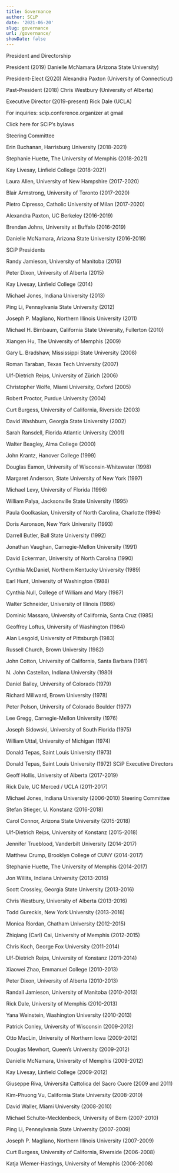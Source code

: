 ```yaml
---
title: Governance
author: SCiP
date: '2021-06-20'
slug: governance
url: /governance/
showDate: false
---
```



President and Directorship

President (2019)
Danielle McNamara (Arizona State University)

President-Elect (2020)
Alexandra Paxton (University of Connecticut)

Past-President (2018)
Chris Westbury (University of Alberta)

Executive Director (2019-present)
Rick Dale (UCLA)

 

For inquiries: scip.conference.organizer at gmail

Click here for SCiP's bylaws
 
Steering Committee

Erin Buchanan, Harrisburg University (2018-2021)

Stephanie Huette, The University of Memphis (2018-2021)

Kay Livesay, Linfield College (2018-2021)

Laura Allen, University of New Hampshire (2017-2020)

Blair Armstrong, University of Toronto (2017-2020)

Pietro Cipresso, Catholic University of Milan (2017-2020)

Alexandra Paxton, UC Berkeley (2016-2019)

Brendan Johns, University at Buffalo (2016-2019)

Danielle McNamara, Arizona State University (2016-2019)

SCiP Presidents

Randy Jamieson, University of Manitoba (2016)

Peter Dixon, University of Alberta (2015)

Kay Livesay, Linfield College (2014)

Michael Jones, Indiana University (2013)

Ping Li, Pennsylvania State University (2012)

Joseph P. Magliano, Northern Illinois University (2011)

Michael H. Birnbaum, California State University, Fullerton (2010)

Xiangen Hu, The University of Memphis (2009)

Gary L. Bradshaw, Mississippi State University (2008)

Roman Taraban, Texas Tech University (2007)

Ulf-Dietrich Reips, University of Zürich (2006)

Christopher Wolfe, Miami University, Oxford (2005)

Robert Proctor, Purdue University (2004)

Curt Burgess, University of California, Riverside (2003)

David Washburn, Georgia State University (2002)

Sarah Ransdell, Florida Atlantic University (2001)

Walter Beagley, Alma College (2000)

John Krantz, Hanover College (1999)

Douglas Eamon, University of Wisconsin-Whitewater (1998)

Margaret Anderson, State University of New York (1997)

Michael Levy, University of Florida (1996)

William Palya, Jacksonville State University (1995)

Paula Goolkasian, University of North Carolina, Charlotte (1994)

Doris Aaronson, New York University (1993)

Darrell Butler, Ball State University (1992)

Jonathan Vaughan, Carnegie-Mellon University (1991)

David Eckerman, University of North Carolina (1990)

Cynthia McDaniel, Northern Kentucky University (1989)

Earl Hunt, University of Washington (1988)

Cynthia Null, College of William and Mary (1987)

Walter Schneider, University of Illinois (1986)

Dominic Massaro, University of California, Santa Cruz (1985)

Geoffrey Loftus, University of Washington (1984)

Alan Lesgold, University of Pittsburgh (1983)

Russell Church, Brown University (1982)

John Cotton, University of California, Santa Barbara (1981)

N. John Castellan, Indiana University (1980)

Daniel Bailey, University of Colorado (1979)

Richard Millward, Brown University (1978)

Peter Polson, University of Colorado Boulder (1977)

Lee Gregg, Carnegie-Mellon University (1976)

Joseph Sidowski, University of South Florida (1975)

William Uttal, University of Michigan (1974)

Donald Tepas, Saint Louis University (1973)

Donald Tepas, Saint Louis University (1972)
SCiP Executive Directors

Geoff Hollis, University of Alberta (2017-2019)

Rick Dale, UC Merced / UCLA (2011-2017)

Michael Jones, Indiana University (2006-2010)
Steering Committee

Stefan Stieger, U. Konstanz (2016-2018)

Carol Connor, Arizona State University (2015-2018)

Ulf-Dietrich Reips, University of Konstanz (2015-2018)

Jennifer Trueblood, Vanderbilt University (2014-2017)

Matthew Crump, Brooklyn College of CUNY (2014-2017)

Stephanie Huette, The University of Memphis (2014-2017)

Jon Willits, Indiana University (2013-2016)

Scott Crossley, Georgia State University (2013-2016)

Chris Westbury, University of Alberta (2013-2016)

Todd Gureckis, New York University (2013-2016)

Monica Riordan, Chatham University (2012-2015)

Zhiqiang (Carl) Cai, University of Memphis (2012-2015)

Chris Koch, George Fox University (2011-2014)

Ulf-Dietrich Reips, University of Konstanz (2011-2014)

Xiaowei Zhao, Emmanuel College (2010-2013)

Peter Dixon, University of Alberta (2010-2013)

Randall Jamieson, University of Manitoba (2010-2013)

Rick Dale, University of Memphis (2010-2013)

Yana Weinstein, Washington University (2010-2013)

Patrick Conley, University of Wisconsin (2009-2012)

Otto MacLin, University of Northern Iowa (2009-2012)

Douglas Mewhort, Queen's University (2009-2012)

Danielle McNamara, University of Memphis (2009-2012)

Kay Livesay, Linfield College (2009-2012)

Giuseppe Riva, Universita Cattolica del Sacro Cuore (2009 and 2011)

Kim-Phuong Vu, California State University (2008-2010)

David Waller, Miami University (2008-2010)

Michael Schulte-Mecklenbeck, University of Bern (2007-2010)

Ping Li, Pennsylvania State University (2007-2009)

Joseph P. Magliano, Northern Illinois University (2007-2009)

Curt Burgess, University of California, Riverside (2006-2008)

Katja Wiemer-Hastings, University of Memphis (2006-2008)
